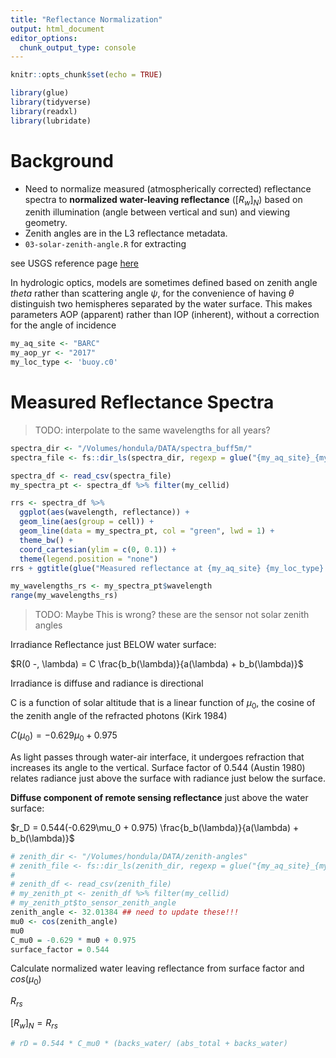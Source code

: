 ```yaml
---
title: "Reflectance Normalization"
output: html_document
editor_options: 
  chunk_output_type: console
---
```


```r
knitr::opts_chunk$set(echo = TRUE)
```


```r
library(glue)
library(tidyverse)
library(readxl)
library(lubridate)
```

# Background

* Need to normalize measured (atmospherically corrected) reflectance spectra to 
**normalized water-leaving reflectance** ($[R_w]_N$) based on zenith 
illumination (angle between vertical and sun) and viewing geometry. 
* Zenith angles are in the L3 reflectance metadata. 
* `03-solar-zenith-angle.R` for extracting

see USGS reference page [here](https://www.usgs.gov/land-resources/nli/landsat/solar-illumination-and-sensor-viewing-angle-coefficient-files)

In hydrologic optics, models are sometimes defined based on zenith angle $theta$
rather than scattering angle $\psi$, for the convenience of having $\theta$ 
distinguish two hemispheres separated by the water surface. This makes parameters
AOP (apparent) rather than IOP (inherent), without a correction for the angle 
of incidence

```r
my_aq_site <- "BARC"
my_aop_yr <- "2017"
my_loc_type <- 'buoy.c0'
```

# Measured Reflectance Spectra

> TODO: interpolate to the same wavelengths for all years? 

```r
spectra_dir <- "/Volumes/hondula/DATA/spectra_buff5m/"
spectra_file <- fs::dir_ls(spectra_dir, regexp = glue("{my_aq_site}_{my_aop_yr}"))

spectra_df <- read_csv(spectra_file)
my_spectra_pt <- spectra_df %>% filter(my_cellid)

rrs <- spectra_df %>%
  ggplot(aes(wavelength, reflectance)) +
  geom_line(aes(group = cell)) +
  geom_line(data = my_spectra_pt, col = "green", lwd = 1) +
  theme_bw() +
  coord_cartesian(ylim = c(0, 0.1)) +
  theme(legend.position = "none")
rrs + ggtitle(glue("Measured reflectance at {my_aq_site} {my_loc_type} {my_aop_yr}"))

```

```r
my_wavelengths_rs <- my_spectra_pt$wavelength
range(my_wavelengths_rs)
```

> TODO: Maybe This is wrong? these are the sensor not solar zenith angles

Irradiance Reflectance just BELOW water surface:

$R(0 -, \lambda) = C \frac{b_b(\lambda)}{a(\lambda) + b_b(\lambda)}$

Irradiance is diffuse and radiance is directional

C is a function of solar altitude that is a linear function of $\mu_0$, the 
cosine of the zenith angle of the refracted photons (Kirk 1984)

$C(\mu_0) = -0.629\mu_0 + 0.975$

As light passes through water-air interface, it undergoes refraction that increases
its angle to the vertical. Surface factor of 0.544 (Austin 1980) relates 
radiance just above the surface with radiance just below the surface. 

**Diffuse component of remote sensing reflectance** just above the water surface:

$r_D = 0.544(-0.629\mu_0 + 0.975) \frac{b_b(\lambda)}{a(\lambda) + b_b(\lambda)}$


```r
# zenith_dir <- "/Volumes/hondula/DATA/zenith-angles"
# zenith_file <- fs::dir_ls(zenith_dir, regexp = glue("{my_aq_site}_{my_aop_yr}"))
# 
# zenith_df <- read_csv(zenith_file)
# my_zenith_pt <- zenith_df %>% filter(my_cellid)
# my_zenith_pt$to_sensor_zenith_angle
zenith_angle <- 32.01384 ## need to update these!!!
mu0 <- cos(zenith_angle)
mu0
C_mu0 = -0.629 * mu0 + 0.975
surface_factor = 0.544
```

Calculate normalized water leaving reflectance from surface factor and $cos(\mu_0)$

$R_{rs}$ 

$[R_w]_N = R_{rs}$

```r
# rD = 0.544 * C_mu0 * (backs_water/ (abs_total + backs_water)
```

